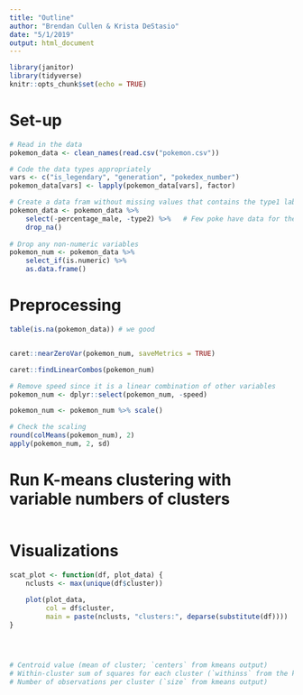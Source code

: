 ```yaml
---
title: "Outline"
author: "Brendan Cullen & Krista DeStasio"
date: "5/1/2019"
output: html_document
---
```


```r
library(janitor) 
library(tidyverse)
knitr::opts_chunk$set(echo = TRUE)
```

# Set-up
```r
# Read in the data
pokemon_data <- clean_names(read.csv("pokemon.csv"))

# Code the data types appropriately
vars <- c("is_legendary", "generation", "pokedex_number") 
pokemon_data[vars] <- lapply(pokemon_data[vars], factor) 

# Create a data fram without missing values that contains the type1 labels
pokemon_data <- pokemon_data %>% 
    select(-percentage_male, -type2) %>%   # Few poke have data for these
    drop_na() 
    
# Drop any non-numeric variables
pokemon_num <- pokemon_data %>% 
    select_if(is.numeric) %>%  
    as.data.frame()
```

# Preprocessing
```r
table(is.na(pokemon_data)) # we good
```


```r

```


```r
caret::nearZeroVar(pokemon_num, saveMetrics = TRUE) 
```


```r
caret::findLinearCombos(pokemon_num) 

# Remove speed since it is a linear combination of other variables
pokemon_num <- dplyr::select(pokemon_num, -speed)
```


```r
pokemon_num <- pokemon_num %>% scale()

# Check the scaling
round(colMeans(pokemon_num), 2)
apply(pokemon_num, 2, sd)
```

# Run K-means clustering with variable numbers of clusters

```r

```

# Visualizations

```r

scat_plot <- function(df, plot_data) {
    nclusts <- max(unique(df$cluster))
    
    plot(plot_data, 
         col = df$cluster, 
         main = paste(nclusts, "clusters:", deparse(substitute(df))))
}
```


```r

```


```r

```


```r

```


```r
# Centroid value (mean of cluster; `centers` from kmeans output)
# Within-cluster sum of squares for each cluster (`withinss` from the kmeans output)
# Number of observations per cluster (`size` from kmeans output)

```

